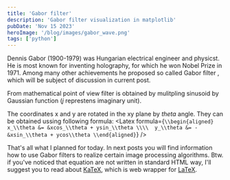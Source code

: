 ```yaml
---
title: 'Gabor filter'
description: 'Gabor filter visualization in matplotlib'
pubDate: 'Nov 15 2023'
heroImage: '/blog/images/gabor_wave.png'
tags: ['python']
---
```


Dennis Gabor (1900-1979) was Hungarian electrical engineer and physicst. He is most known for inventing holography, for which
he won Nobel Prize in 1971. Among many other achievements he proposed so called Gabor filter , which will be subject of discussion
in current post.

From mathematical point of view filter is obtained by mulitpling sinusoid by Gaussian function (<i>j</i> represtens imaginary unit). 


<Latex formula='g(x,y) = e^{j2 \pi fx_0} \times e^{-\frac{1}{2} \left(\frac{x_{\theta}^2}{\sigma_x^2} + \frac{x_{\theta}^2}{\sigma_y^2} \right)}'/>

The coordinates x and y are rotated in the xy plane by <i>theta</i> angle. They can be obtained ussing following formula:
<Latex formula={`
    \\begin{aligned} 
    x_\\theta &= &xcos_\\theta + ysin_\\theta \\\\ 
    y_\\theta &= - &xsin_\\theta + ycos\\theta \\end{aligned}
    `}
/>


That's all what I planned for today. In next posts you will find information how to use Gabor filters to 
realize certain image processing algorithms. Btw. if you've noticed that equation are not written in standard HTML way, I'll suggest you to read about [KaTeX](https://katex.org/), which is 
web wrapper for [LaTeX](https://www.latex-project.org).